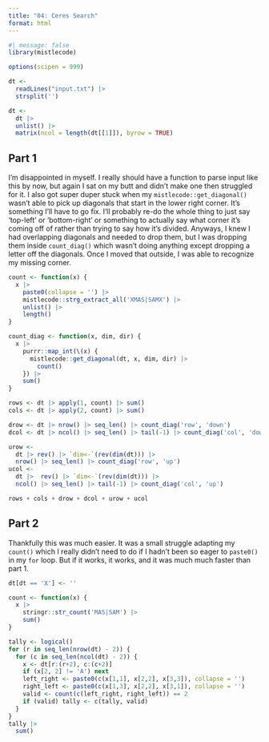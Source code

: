 ```yaml
---
title: "04: Ceres Search"
format: html
---
```


```r
#| message: false
library(mistlecode)

options(scipen = 999)
```


```r
dt <-
  readLines("input.txt") |> 
  strsplit('')

dt <-
  dt |>
  unlist() |>
  matrix(ncol = length(dt[[1]]), byrow = TRUE)
```

## Part 1

I'm disappointed in myself. I really should have a function to parse input like this by now, but again I sat on my butt and didn't make one then struggled for it. I also got super duper stuck when my `mistlecode::get_diagonal()` wasn't able to pick up diagonals that start in the lower right corner. It's something I'll have to go fix. I'll probably re-do the whole thing to just say 'top-left' or 'bottom-right' or something to actually say what corner it's coming off of rather than trying to say how it's divided. Anyways, I knew I had overlapping diagonals and needed to drop them, but I was dropping them inside `count_diag()` which wasn't doing anything except dropping a letter off the diagonals. Once I moved that outside, I was able to recognize my missing corner.

```r
count <- function(x) {
  x |>
    paste0(collapse = '') |>
    mistlecode::strg_extract_all('XMAS|SAMX') |>
    unlist() |>
    length()
}

count_diag <- function(x, dim, dir) {
  x |>
    purrr::map_int(\(x) {
      mistlecode::get_diagonal(dt, x, dim, dir) |>
        count()
    }) |>
    sum()
}

rows <- dt |> apply(1, count) |> sum()
cols <- dt |> apply(2, count) |> sum()

drow <- dt |> nrow() |> seq_len() |> count_diag('row', 'down')
dcol <- dt |> ncol() |> seq_len() |> tail(-1) |> count_diag('col', 'down')

urow <-
  dt |> rev() |> `dim<-`(rev(dim(dt))) |>
  nrow() |> seq_len() |> count_diag('row', 'up')
ucol <-
  dt |>  rev() |> `dim<-`(rev(dim(dt))) |>
  ncol() |> seq_len() |> tail(-1) |> count_diag('col', 'up')

rows + cols + drow + dcol + urow + ucol
```

## Part 2

Thankfully this was much easier. It was a small struggle adapting my `count()` which I really didn't need to do if I hadn't been so eager to `paste0()` in my `for` loop. But if it works, it works, and it was much much faster than part 1.

```r
dt[dt == 'X'] <- ''

count <- function(x) {
  x |>
    stringr::str_count('MAS|SAM') |>
    sum()
}

tally <- logical()
for (r in seq_len(nrow(dt) - 2)) {
  for (c in seq_len(ncol(dt) - 2)) {
    x <- dt[r:(r+2), c:(c+2)]
    if (x[2, 2] != 'A') next
    left_right <- paste0(c(x[1,1], x[2,2], x[3,3]), collapse = '')
    right_left <- paste0(c(x[1,3], x[2,2], x[3,1]), collapse = '')
    valid <- count(c(left_right, right_left)) == 2
    if (valid) tally <- c(tally, valid)
  }
}
tally |>
  sum()
```

